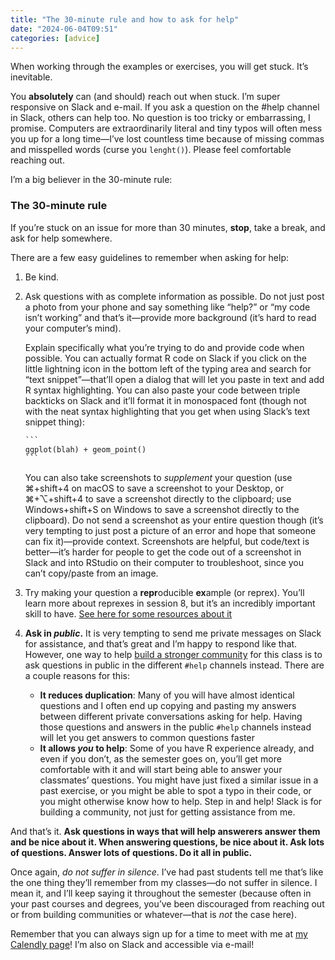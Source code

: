 ```yaml
---
title: "The 30-minute rule and how to ask for help"
date: "2024-06-04T09:51"
categories: [advice]
---
```


When working through the examples or exercises, you will get stuck. It's inevitable.

You **absolutely** can (and should) reach out when stuck. I'm super responsive on Slack and e-mail. If you ask a question on the #help channel in Slack, others can help too. No question is too tricky or embarrassing, I promise. Computers are extraordinarily literal and tiny typos will often mess you up for a long time—I've lost countless time because of missing commas and misspelled words (curse you `lenght()`). Please feel comfortable reaching out.

I’m a big believer in the 30-minute rule: 

::: {.callout-tip}
### The 30-minute rule

If you're stuck on an issue for more than 30 minutes, **stop**, take a break, and ask for help somewhere.
:::

There are a few easy guidelines to remember when asking for help:

1. Be kind.

2. Ask questions with as complete information as possible. Do not just post a photo from your phone and say something like "help?" or "my code isn't working" and that's it—provide more background (it's hard to read your computer's mind). 

   Explain specifically what you're trying to do and provide code when possible. You can actually format R code on Slack if you click on the little lightning icon in the bottom left of the typing area and search for "text snippet"—that'll open a dialog that will let you paste in text and add R syntax highlighting. You can also paste your code between triple backticks on Slack and it'll format it in monospaced font (though not with the neat syntax highlighting that you get when using Slack's text snippet thing):

	````default
	```
	ggplot(blah) + geom_point()
	```
	````

	You can also take screenshots to *supplement* your question (use ⌘+shift+4 on macOS to save a screenshot to your Desktop, or ⌘+⌥+shift+4 to save a screenshot directly to the clipboard; use Windows+shift+S on Windows to save a screenshot directly to the clipboard). Do not send a screenshot as your entire question though (it's very tempting to just post a picture of an error and hope that someone can fix it)—provide context. Screenshots are helpful, but code/text is better—it's harder for people to get the code out of a screenshot in Slack and into RStudio on their computer to troubleshoot, since you can't copy/paste from an image.

3. Try making your question a **repr**oducible **ex**ample (or reprex). You'll learn more about reprexes in session 8, but it's an incredibly important skill to have. [See here for some resources about it](/content/08-content.qmd#reproducible-examples)

4. **Ask in *public*.** It is very tempting to send me private messages on Slack for assistance, and that's great and I'm happy to respond like that. However, one way to help [build a stronger community](/news/2024-06-04_building-community.qmd) for this class is to ask questions in public in the different `#help` channels instead. There are a couple reasons for this:

   - **It reduces duplication**: Many of you will have almost identical questions and I often end up copying and pasting my answers between different private conversations asking for help. Having those questions and answers in the public `#help` channels instead will let you get answers to common questions faster
   - **It allows *you* to help**: Some of you have R experience already, and even if you don't, as the semester goes on, you'll get more comfortable with it and will start being able to answer your classmates' questions. You might have just fixed a similar issue in a past exercise, or you might be able to spot a typo in their code, or you might otherwise know how to help. Step in and help! Slack is for building a community, not just for getting assistance from me.

And that's it. **Ask questions in ways that will help answerers answer them and be nice about it. When answering questions, be nice about it. Ask lots of questions. Answer lots of questions. Do it all in public.**

Once again, *do not suffer in silence*. I've had past students tell me that's like the one thing they'll remember from my classes—do not suffer in silence. I mean it, and I'll keep saying it throughout the semester (because often in your past courses and degrees, you've been discouraged from reaching out or from building communities or whatever—that is *not* the case here).

Remember that you can always sign up for a time to meet with me at [my Calendly page](https://calendly.com/andrewheiss/)! I'm also on Slack and accessible via e-mail!
